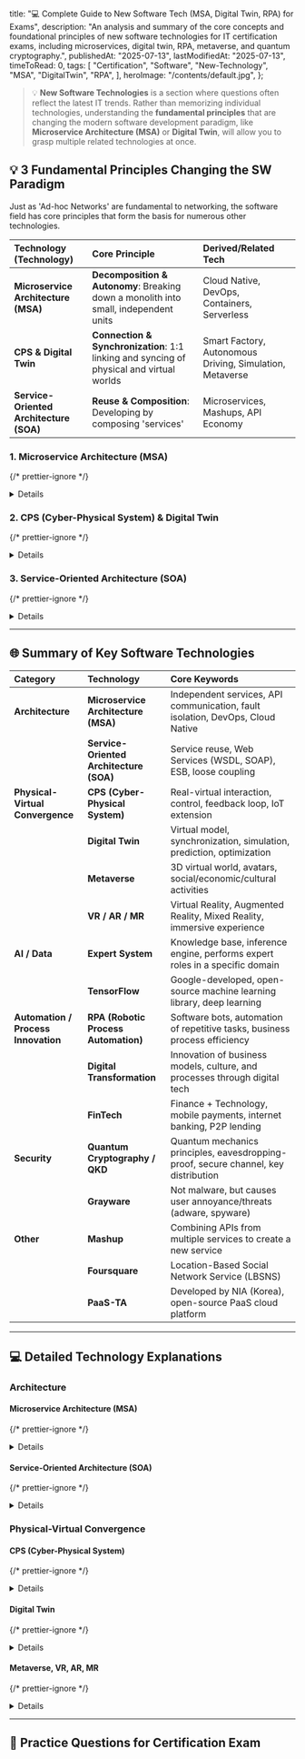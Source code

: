 
  title:
    "💻 Complete Guide to New Software Tech (MSA, Digital Twin, RPA) for Exams",
  description:
    "An analysis and summary of the core concepts and foundational principles of new software technologies for IT certification exams, including microservices, digital twin, RPA, metaverse, and quantum cryptography.",
  publishedAt: "2025-07-13",
  lastModifiedAt: "2025-07-13",
  timeToRead: 0,
  tags: [
    "Certification",
    "Software",
    "New-Technology",
    "MSA",
    "DigitalTwin",
    "RPA",
  ],
  heroImage: "/contents/default.jpg",
};

> 💡 **New Software Technologies** is a section where questions often reflect the latest IT trends. Rather than memorizing individual technologies, understanding the **fundamental principles** that are changing the modern software development paradigm, like **Microservice Architecture (MSA)** or **Digital Twin**, will allow you to grasp multiple related technologies at once.

## 💡 3 Fundamental Principles Changing the SW Paradigm

Just as 'Ad-hoc Networks' are fundamental to networking, the software field has core principles that form the basis for numerous other technologies.

| Technology (Technology)                 | Core Principle                                                                           | Derived/Related Tech                                     |
| :-------------------------------------- | :--------------------------------------------------------------------------------------- | :------------------------------------------------------- |
| **Microservice Architecture (MSA)**     | **Decomposition & Autonomy**: Breaking down a monolith into small, independent units     | Cloud Native, DevOps, Containers, Serverless             |
| **CPS & Digital Twin**                  | **Connection & Synchronization**: 1:1 linking and syncing of physical and virtual worlds | Smart Factory, Autonomous Driving, Simulation, Metaverse |
| **Service-Oriented Architecture (SOA)** | **Reuse & Composition**: Developing by composing 'services'                              | Microservices, Mashups, API Economy                      |

### 1. Microservice Architecture (MSA)

{/* prettier-ignore */}
<Details summary="Core Principle: An architectural approach to develop a single, large application as a suite of small, independently deployable services.">
  - **Concept**: Each service can have its own database and communicates with other services via APIs. It's like building a large structure by combining different Lego blocks (features).
  - **Why it's fundamental**: This structure enables **rapid development speed, high scalability, and flexible technology choices**. A failure in one service doesn't lead to a total system failure, which is advantageous for **fault isolation**. It has become the standard for developing and operating applications in a cloud environment.
  - **Relationship with SOA**: It inherits the philosophy of SOA (Service-Oriented Architecture) but is a more practical and advanced form that further reduces the coupling between services (loose coupling) and maximizes independence.
</Details>

### 2. CPS (Cyber-Physical System) & Digital Twin

{/* prettier-ignore */}
<Details summary="Core Principle: A technology that replicates physical objects and processes of the real world into the virtual world, synchronizing them by exchanging data in real-time.">
  - **Concept**:
    - **CPS**: A broad system framework where physical world objects are controlled by sensors, and data collected in cyberspace is used for analysis and decision-making to control the physical world again.
    - **Digital Twin**: A core technology for implementing CPS. It creates an identical **twin** of a real machine, equipment, or factory in a virtual space. Data from the real world is instantly reflected in the virtual model, and simulation results from the virtual model can be applied back to the real world.
  - **Why it's fundamental**: It allows for simulations that are impossible in the real world (e.g., testing a full factory shutdown) to be performed in the virtual world to **predict the future** and find **optimal operational strategies**. It is a foundational technology driving innovation in almost every industry, including manufacturing, construction, healthcare, and urban planning.
</Details>

### 3. Service-Oriented Architecture (SOA)

{/* prettier-ignore */}
<Details summary="Core Principle: An architectural style that structures an enterprise's IT systems as a collection of reusable 'services', which are combined (orchestrated) to implement business processes.">
  - **Concept**: Each service exposes its functionality to the outside world through a standardized interface (usually a web service). Services are often connected and managed centrally through an 'Enterprise Service Bus (ESB)'.
  - **Why it's fundamental**: It formally introduced the concept of 'reusing functions like components' into software architecture. This provided the philosophical basis for the emergence of later technologies like **Microservice Architecture (MSA)** and **Mashups**.
</Details>

---

## 🌐 Summary of Key Software Technologies

| Category                            | Technology                              | Core Keywords                                                                       |
| :---------------------------------- | :-------------------------------------- | :---------------------------------------------------------------------------------- |
| **Architecture**                    | **Microservice Architecture (MSA)**     | Independent services, API communication, fault isolation, DevOps, Cloud Native      |
|                                     | **Service-Oriented Architecture (SOA)** | Service reuse, Web Services (WSDL, SOAP), ESB, loose coupling                       |
| **Physical-Virtual Convergence**    | **CPS (Cyber-Physical System)**         | Real-virtual interaction, control, feedback loop, IoT extension                     |
|                                     | **Digital Twin**                        | Virtual model, synchronization, simulation, prediction, optimization                |
|                                     | **Metaverse**                           | 3D virtual world, avatars, social/economic/cultural activities                      |
|                                     | **VR / AR / MR**                        | Virtual Reality, Augmented Reality, Mixed Reality, immersive experience             |
| **AI / Data**                       | **Expert System**                       | Knowledge base, inference engine, performs expert roles in a specific domain        |
|                                     | **TensorFlow**                          | Google-developed, open-source machine learning library, deep learning               |
| **Automation / Process Innovation** | **RPA (Robotic Process Automation)**    | Software bots, automation of repetitive tasks, business process efficiency          |
|                                     | **Digital Transformation**              | Innovation of business models, culture, and processes through digital tech          |
|                                     | **FinTech**                             | Finance + Technology, mobile payments, internet banking, P2P lending                |
| **Security**                        | **Quantum Cryptography / QKD**          | Quantum mechanics principles, eavesdropping-proof, secure channel, key distribution |
|                                     | **Grayware**                            | Not malware, but causes user annoyance/threats (adware, spyware)                    |
| **Other**                           | **Mashup**                              | Combining APIs from multiple services to create a new service                       |
|                                     | **Foursquare**                          | Location-Based Social Network Service (LBSNS)                                       |
|                                     | **PaaS-TA**                             | Developed by NIA (Korea), open-source PaaS cloud platform                           |

---

## 💻 Detailed Technology Explanations

### Architecture

#### Microservice Architecture (MSA)

{/* prettier-ignore */}
<Details summary="An architecture for building a large application as a combination of small, independent services.">
- **Features**: Each service can be developed, deployed, and scaled independently. Services communicate primarily through APIs, and a failure in one service does not affect the entire system.
- **Pros**: High flexibility and scalability, rapid deployment speed, team autonomy.
- **Cons**: Increased overall system complexity, difficulties in distributed system management, complex testing and debugging.
</Details>

#### Service-Oriented Architecture (SOA)

{/* prettier-ignore */}
<Details summary="An architecture that builds systems by composing reusable service units.">
- **Features**: Often uses web service technologies (WSDL, SOAP, UDDI) and frequently employs a centralized approach for service integration via an Enterprise Service Bus (ESB).
- **Difference from MSA**: Services in SOA are typically larger than in MSA, and communication via an ESB can lead to relatively tighter coupling between services.
</Details>

### Physical-Virtual Convergence

#### CPS (Cyber-Physical System)

{/* prettier-ignore */}
<Details summary="An integrated system that controls physical elements of the real world through computers and networks.">
- **Components**: Sensors (data collection), Actuators (physical control), Network (communication), Computing (analysis/decision).
- **Features**: Aims for autonomous control and optimization through a tight feedback loop between the physical and virtual worlds.
</Details>

#### Digital Twin

{/* prettier-ignore */}
<Details summary="A virtual model that is an identical replica of a real-world object or system.">
- **Features**: Real-world data is reflected in the virtual model in real-time for synchronization. This allows for simulations, analysis, and predictions that are difficult in the real world, with results applied back to reality.
- **Applications**: Smart factories, aircraft engine maintenance, urban planning.
</Details>

#### Metaverse, VR, AR, MR

{/* prettier-ignore */}
<Details summary="Virtual/Augmented/Mixed Reality technologies and platforms that allow users to interact with a sense of immersion.">
- **VR (Virtual Reality)**: Immersion in a 100% computer-generated environment.
- **AR (Augmented Reality)**: Overlays virtual information or images onto the real world (e.g., Pokémon Go).
- **MR (Mixed Reality)**: Real and virtual objects interact and influence each other.
- **Metaverse**: A 3D virtual world where social, economic, and cultural activities take place using these technologies.
</Details>

---

## 📝 Practice Questions for Certification Exam

<ProblemAnswer
  problem="What is the architecture that structures an application as a collection of independent services and has become the standard for cloud-native environments?"
  correctAnswer="Microservice Architecture (MSA)"
/>

<ProblemAnswer
  problem="What technology creates a virtual, twin-like replica of a real-world machine, equipment, or system to predict and solve problems through simulation?"
  correctAnswer="Digital Twin"
/>

<ProblemAnswer
  problem="What is the technology that uses software robots to automate repetitive and rule-based tasks performed by humans?"
  correctAnswer="RPA (Robotic Process Automation)"
/>

<ProblemAnswer
  problem="What communication technology uses the smallest unit of a physical quantity that cannot be further subdivided, the quantum, to fundamentally prevent eavesdropping by a third party?"
  correctAnswer="Quantum Cryptography"
/>

